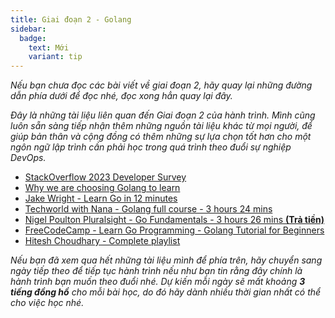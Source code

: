 ```yaml
---
title: Giai đoạn 2 - Golang
sidebar:
  badge:
    text: Mới
    variant: tip
---
```



_Nếu bạn chưa đọc các bài viết về giai đoạn 2, hãy quay lại những đường dẫn phía dưới để đọc nhé, 
đọc xong hẳn quay lại đây._

<CardGrid>
  <LinkCard title="Ngày 7 - Tại sao phải học lập trình?" href="../../../guides/golang/day7"/>
  <LinkCard title="Ngày 8 - Khởi động với Go" href="../../../guides/golang/day8"/>
  <LinkCard title="Ngày 9 - Phân tích mã nguồn" href="../../../guides/golang/day9"/>
  <LinkCard title="Ngày 10 - Không gian làm việc Go" href="../../../guides/golang/day10"/>
  <LinkCard title="Ngày 11 - Biến/Hằng/Kiểu dữ liệu trong Go" href="../../../guides/golang/day11"/>
</CardGrid>

_Đây là những tài liệu liên quan đến Giai đoạn 2 của hành trình. Mình cũng luôn sẵn sàng tiếp nhận thêm những 
nguồn tài liệu khác từ mọi người, để giúp bản thân và cộng đồng có thêm những sự lựa chọn tốt hơn cho một ngôn ngữ lập trình 
cần phải học trong quá trình theo đuổi sự nghiệp DevOps._

- [StackOverflow 2023 Developer Survey](https://survey.stackoverflow.co/2023/)
- [Why we are choosing Golang to learn](https://www.youtube.com/watch?v=7pLqIIAqZD4&t=9s)
- [Jake Wright - Learn Go in 12 minutes](https://www.youtube.com/watch?v=C8LgvuEBraI&t=312s)
- [Techworld with Nana - Golang full course - 3 hours 24 mins](https://www.youtube.com/watch?v=yyUHQIec83I)
- [Nigel Poulton Pluralsight - Go Fundamentals - 3 hours 26 mins **(Trả tiền)**](https://www.pluralsight.com/courses/go-fundamentals)
- [FreeCodeCamp - Learn Go Programming - Golang Tutorial for Beginners](https://www.youtube.com/watch?v=YS4e4q9oBaU&t=1025s)
- [Hitesh Choudhary - Complete playlist](https://www.youtube.com/playlist?list=PLRAV69dS1uWSR89FRQGZ6q9BR2b44Tr9N)

_Nếu bạn đã xem qua hết những tài liệu mình để phía trên, hãy chuyển sang ngày tiếp theo để tiếp tục hành trình nếu như bạn 
tin rằng đây chính là hành trình bạn muốn theo đuổi nhé. Dự kiến mỗi ngày sẽ mất khoảng **3 tiếng đồng hồ** cho mỗi bài học, 
do đó hãy dành nhiều thời gian nhất có thể cho việc học nhé._

<LinkCard
  title="Ngày 12"
  href="../../../guides/golang/day12"
/>
